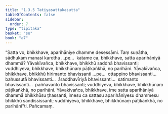 ```yaml
---
title: "1.3.5 Tatiyasattakasutta"
tableOfContents: false
sidebar:
  order: 7
type: "tipitaka"
basket: "su"
book: "a7"
---
```



<DynamicBreadcrumb />

<Division number="25" book="a7" bookNo="16" page="414">

<Paragraph number="133" book="a7">
“Satta vo, bhikkhave, aparihāniye dhamme desessāmi. Taṃ suṇātha, sādhukaṃ manasi karotha …pe…  katame ca, bhikkhave, satta aparihāniyā dhammā? Yāvakīvañca, bhikkhave, bhikkhū saddhā bhavissanti; vuddhiyeva, bhikkhave, bhikkhūnaṃ pāṭikaṅkhā, no parihāni.
</Paragraph>

<Paragraph number="134" book="a7">
Yāvakīvañca, bhikkhave, bhikkhū hirimanto bhavissanti …pe…  ottappino bhavissanti…  bahussutā bhavissanti…  āraddhavīriyā bhavissanti…  satimanto bhavissanti…  paññavanto bhavissanti; vuddhiyeva, bhikkhave, bhikkhūnaṃ pāṭikaṅkhā, no parihāni.
</Paragraph>

<Paragraph number="135" book="a7">
Yāvakīvañca, bhikkhave, ime satta aparihāniyā dhammā bhikkhūsu ṭhassanti, imesu ca sattasu aparihāniyesu dhammesu bhikkhū sandississanti; vuddhiyeva, bhikkhave, bhikkhūnaṃ pāṭikaṅkhā, no parihānī”ti.

</Paragraph>
</Division>

<Paragraph number="136" type="center" book="a7">
Pañcamaṃ.
</Paragraph>